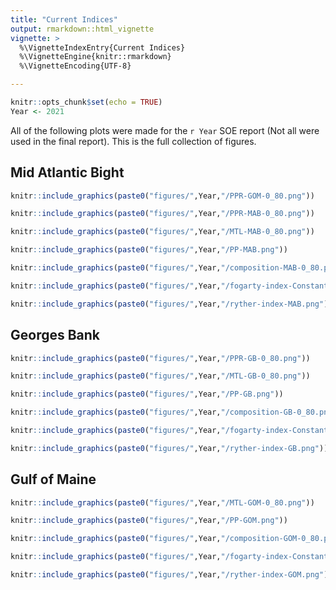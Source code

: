 ```yaml
---
title: "Current Indices"
output: rmarkdown::html_vignette
vignette: >
  %\VignetteIndexEntry{Current Indices}
  %\VignetteEngine{knitr::rmarkdown}
  %\VignetteEncoding{UTF-8}

---
```


```r
knitr::opts_chunk$set(echo = TRUE)
Year <- 2021
```

All of the following plots were made for the `r Year` SOE report (Not all were used in the final report). This is the full collection of figures.

## Mid Atlantic Bight

```r
knitr::include_graphics(paste0("figures/",Year,"/PPR-GOM-0_80.png"))
```

```r
knitr::include_graphics(paste0("figures/",Year,"/PPR-MAB-0_80.png"))
```

```r
knitr::include_graphics(paste0("figures/",Year,"/MTL-MAB-0_80.png"))
```

```r
knitr::include_graphics(paste0("figures/",Year,"/PP-MAB.png"))
```

```r
knitr::include_graphics(paste0("figures/",Year,"/composition-MAB-0_80.png"))
```

```r
knitr::include_graphics(paste0("figures/",Year,"/fogarty-index-Constant-MAB.png"))
```

```r
knitr::include_graphics(paste0("figures/",Year,"/ryther-index-MAB.png"))
```

## Georges Bank

```r
knitr::include_graphics(paste0("figures/",Year,"/PPR-GB-0_80.png"))
```

```r
knitr::include_graphics(paste0("figures/",Year,"/MTL-GB-0_80.png"))
```

```r
knitr::include_graphics(paste0("figures/",Year,"/PP-GB.png"))
```

```r
knitr::include_graphics(paste0("figures/",Year,"/composition-GB-0_80.png"))
```

```r
knitr::include_graphics(paste0("figures/",Year,"/fogarty-index-Constant-GB.png"))
```

```r
knitr::include_graphics(paste0("figures/",Year,"/ryther-index-GB.png"))
```

## Gulf of Maine


```r
knitr::include_graphics(paste0("figures/",Year,"/MTL-GOM-0_80.png"))
```

```r
knitr::include_graphics(paste0("figures/",Year,"/PP-GOM.png"))
```

```r
knitr::include_graphics(paste0("figures/",Year,"/composition-GOM-0_80.png"))
```

```r
knitr::include_graphics(paste0("figures/",Year,"/fogarty-index-Constant-GOM.png"))
```

```r
knitr::include_graphics(paste0("figures/",Year,"/ryther-index-GOM.png"))
```

